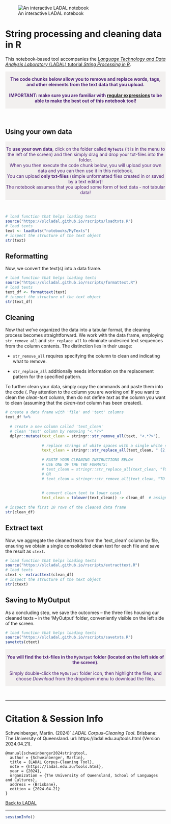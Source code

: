 
![An interactive LADAL notebook](https://slcladal.github.io/images/uq1.jpg)

# String processing and cleaning data in R

This notebook-based tool accompanies the [*Language Technology and Data Analysis Laboratory* (LADAL) tutorial *String Processing in R*](https://ladal.edu.au/string.html). 


<div class="warning" style='padding:0.1em; background-color: rgba(215,209,204,.3); color:#51247a'>
<span>
<p style='margin-top:1em; text-align:center'>
<b>The code chunks below allow you to remove and replace words, tags, and other elements from the text data that you upload. </b> 
<br>
<br>
<b>IMPORTANT: make sure you are familiar with [regular expressions](https://ladal.edu.au/regex.html) to be able to make the best out of this notebook tool!</b>
</p>
<p style='margin-left:1em;'>
</p></span>
</div>

<br>




## Using your own data

<div class="warning" style='padding:0.1em; background-color: rgba(215,209,204,.3); color:#51247a'>
<span>
<p style='margin-top:1em; text-align:center'>
To <b>use your own data</b>, click on the folder called <b>`MyTexts`</b> (it is in the menu to the left of the screen) and then simply drag and drop your txt-files into the folder. <br>When you then execute the code chunk below, you will upload your own data and you can then use it in this notebook.<br>You can upload <b>only txt-files</b> (simple unformatted files created in or saved by a text editor)! <br>The notebook assumes that you upload some form of text data - not tabular data! 
<br>
</p>
<p style='margin-left:1em;'>
</p></span>
</div>

<br>


```r
# load function that helps loading texts
source("https://slcladal.github.io/rscripts/loadtxts.R")
# load texts
text <- loadtxts("notebooks/MyTexts")
# inspect the structure of the text object
str(text)
```

## Reformatting

Now, we convert the text(s) into a data frame. 

```r
# load function that helps loading texts
source("https://slcladal.github.io/rscripts/formattext.R")
# load texts
text_df <- formattext(text)
# inspect the structure of the text object
str(text_df)
```


## Cleaning

Now that we've organized the data into a tabular format, the cleaning process becomes straightforward. We work with the data frame, employing `str_remove_all` and `str_replace_all` to eliminate undesired text sequences from the column contents. The distinction lies in their usage:

+ `str_remove_all` requires specifying the column to clean and indicating what to remove.  

+ `str_replace_all` additionally needs information on the replacement pattern for the specified pattern.  

To further clean your data, simply copy the commands and paste them into the code (. Pay attention to the column you are working on! If you want to clean the *clean-text* column, then do not define *text* as the column you want to clean (assuming that the *clean-text* column has been created).

```r
# create a data frame with 'file' and 'text' columns
text_df %>%
  
  # create a new column called 'text_clean'
  # clean 'text' column by removing "<.*?>"
  dplyr::mutate(text_clean = stringr::str_remove_all(text, "<.*?>"),
                
                # replace strings of white spaces with a single white space
                text_clean = stringr::str_replace_all(text_clean, " {2,}", " "),
                
                # PASTE YOUR CLEANING INSTRUCTIONS BELOW 
                # USE ONE OF THE TWO FORMATS: 
                # text_clean = stringr::str_replace_all(text_clean, "TO BE REPLACED", "REPLACEMENT"),
                # OR
                # text_clean = stringr::str_remove_all(text_clean, "TO BE REMOVED"),
                
                
                # convert clean text to lower case)
                text_clean = tolower(text_clean)) -> clean_df  # assign the result to 'clean_df'
  
# inspect the first 10 rows of the cleaned data frame
str(clean_df)
```

## Extract text

Now, we aggregate the cleaned texts from the 'text_clean' column by file, ensuring we obtain a single consolidated clean text for each file and save the result as `ctext`.

```r
# load function that helps loading texts
source("https://slcladal.github.io/rscripts/extracttext.R")
# load texts
ctext <- extracttext(clean_df)
# inspect the structure of the text object
str(ctext)
```

## Saving to MyOutput

As a concluding step, we save the outcomes – the three files housing our cleaned texts – in the 'MyOutput' folder, conveniently visible on the left side of the screen.

```r
# load function that helps loading texts
source("https://slcladal.github.io/rscripts/savetxts.R")
savetxts(ctext)
```

<div class="warning" style='padding:0.1em; background-color: rgba(215,209,204,.3); color:#51247a'>
<span>
<p style='margin-top:1em; text-align:center'>
<b>You will find the txt-files in the `MyOutput` folder (located on the left side of the screen).</b> <br><br>Simply double-click the `MyOutput` folder icon, then highlight the files, and choose *Download* from the dropdown menu to download the files. <br>
</p>
<p style='margin-left:1em;'>
</p></span>
</div>

<br>



***

# Citation & Session Info {-}

Schweinberger, Martin. (2024)` *LADAL Corpus-Cleaning Tool*. Brisbane: The University of Queensland. url: https://ladal.edu.au/tools.html (Version 2024.04.21).

```
@manual{schweinberger2024stringtool,
  author = {Schweinberger, Martin},
  title = {LADAL Corpus-Cleaning Tool},
  note = {https://ladal.edu.au/tools.html},
  year = {2024},
  organization = {The University of Queensland, School of Languages and Cultures},
  address = {Brisbane},
  edition = {2024.04.21}
}
```

[Back to LADAL](https://ladal.edu.au/string.html)

***

```r
sessionInfo()
```
